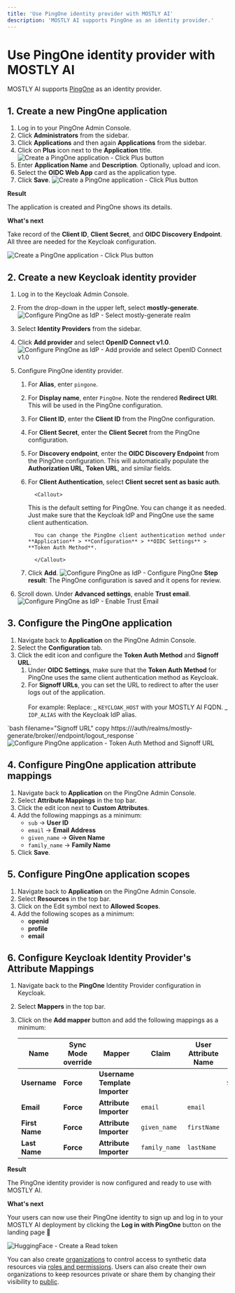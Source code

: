 ```yaml
---
title: 'Use PingOne identity provider with MOSTLY AI'
description: 'MOSTLY AI supports PingOne as an identity provider.'
---
```



# Use PingOne identity provider with MOSTLY AI

MOSTLY AI supports [PingOne](https://www.pingidentity.com/en.html) as an identity provider.

## 1. Create a new PingOne application

1. Log in to your PingOne Admin Console.
2. Click **Administrators** from the sidebar.
3. Click **Applications** and then again **Applications** from the sidebar.
4. Click on **Plus** icon next to the **Application** title.
   <Image src="/docs/docimages/administration/identity-providers/02-create-pingone-app-01-click-plus-button.webp" alt="Create a PingOne application - Click Plus button" width={500} height={300} />
5. Enter **Application Name** and **Description**. Optionally, upload and icon.
6. Select the **OIDC Web App** card as the application type.
7. Click **Save**.
   <Image src="/docs/docimages/administration/identity-providers/02-create-pingone-app-02-configure-app-and-save.webp" alt="Create a PingOne application - Click Plus button" width={800} height={300} />

**Result**

The application is created and PingOne shows its details.

**What's next**

Take record of the **Client ID**, **Client Secret**, and **OIDC Discovery Endpoint**. All three are needed for the Keycloak configuration.

<Image src="/docs/docimages/administration/identity-providers/02-create-pingone-app-03-result-copy-details.webp" alt="Create a PingOne application - Click Plus button" width={800} height={300} />

## 2. Create a new Keycloak identity provider

1.  Log in to the Keycloak Admin Console.
2.  From the drop-down in the upper left, select **mostly-generate**.
    <Image src="/docs/docimages/administration/switch-realm-01-select-mostly-generate.webp" alt="Configure PingOne as IdP - Select mostly-generate realm" width={350} height={300} />
3.  Select **Identity Providers** from the sidebar.
4.  Click **Add provider** and select **OpenID Connect v1.0**.
    <Image src="/docs/docimages/administration/identity-providers/01-create-new-id-provider-01-click-add-and-openid-connect-1.0.webp" alt="Configure PingOne as IdP - Add provide and select OpenID Connect v1.0" width={500} height={300} />
5.  Configure PingOne identity provider.

    1.  For **Alias**, enter `pingone`.
    2.  For **Display name**, enter `PingOne`.
        <Callout>Note the rendered **Redirect URI**. This will be used in the PingOne configuration.</Callout>
    3.  For **Client ID**, enter the **Client ID** from the PingOne configuration.
    4.  For **Client Secret**, enter the **Client Secret** from the PingOne configuration.
    5.  For **Discovery endpoint**, enter the **OIDC Discovery Endpoint** from the PingOne configuration.
        <Callout>This will automatically populate the **Authorization URL**, **Token URL**, and similar fields.</Callout>
    6.  For **Client Authentication**, select **Client secret sent as basic auth**.

              <Callout>

        This is the default setting for PingOne. You can change it as needed. Just make sure that the Keycloak IdP and PingOne use the same client authentication.

              You can change the PingOne client authentication method under **Application** > **Configuration** > **OIDC Settings** > **Token Auth Method**.

              </Callout>

    7.  Click **Add**.
        <Image src="/docs/docimages/administration/identity-providers/01-create-new-id-provider-02-configure-pingone.webp" alt="Configure PingOne as IdP - Configure PingOne" width={800} height={300} />
        **Step result**: The PingOne configuration is saved and it opens for review.

6.  Scroll down. Under **Advanced settings**, enable **Trust email**.
    <Image src="/docs/docimages/administration/identity-providers/01-create-new-id-provider-03-enable-trust-email.webp" alt="Configure PingOne as IdP - Enable Trust Email" width={500} height={300} />

## 3. Configure the PingOne application

1. Navigate back to **Application** on the PingOne Admin Console.
2. Select the **Configuration** tab.
3. Click the edit icon and configure the **Token Auth Method** and **Signoff URL**.
   1. Under **OIDC Settings**, make sure that the **Token Auth Method** for PingOne uses the same client authentication method as Keycloak.
   2. For **Signoff URLs**, you can set the URL to redirect to after the user logs out of the application.<br /><br />
      For example:
        <Callout>
  Replace:
  _ `KEYCLOAK_HOST` with your MOSTLY AI FQDN.
  _ `IDP_ALIAS` with the Keycloak IdP alias.
  </Callout>
  `bash filename="Signoff URL" copy
https://<KEYCLOAK_HOST>/auth/realms/mostly-generate/broker/<IDP_ALIAS>/endpoint/logout_response
`
</Callout>
  <Image
          src="/docs/docimages/administration/identity-providers/03-configure-ping-one-01-token-auth-method-and-signoff-url.webp"
          alt="Configure PingOne application - Token Auth Method and Signoff URL"
          width={800}
          height={300}
      />

## 4. Configure PingOne application attribute mappings

1. Navigate back to **Application** on the PingOne Admin Console.
2. Select **Attribute Mappings** in the top bar.
3. Click the edit icon next to **Custom Attributes**.
4. Add the following mappings as a minimum:
   - `sub` -> **User ID**
   - `email` -> **Email Address**
   - `given_name` -> **Given Name**
   - `family_name` -> **Family Name**
5. Click **Save**.

## 5. Configure PingOne application scopes

1. Navigate back to **Application** on the PingOne Admin Console.
2. Select **Resources** in the top bar.
3. Click on the Edit symbol next to **Allowed Scopes**.
4. Add the following scopes as a minimum:
   - **openid**
   - **profile**
   - **email**

## 6. Configure Keycloak Identity Provider's Attribute Mappings

1. Navigate back to the **PingOne** Identity Provider configuration in Keycloak.
2. Select **Mappers** in the top bar.
3. Click on the **Add mapper** button and add the following mappings as a minimum:

   | **Name**       | **Sync Mode override** | **Mapper**                     | **Claim**     | **User Attribute Name** | **Template**              | **Target** |
   | -------------- | ---------------------- | ------------------------------ | ------------- | ----------------------- | ------------------------- | ---------- |
   | **Username**   | **Force**              | **Username Template Importer** |               |                         | `${ALIAS}.${CLAIM.email}` | **Local**  |
   | **Email**      | **Force**              | **Attribute Importer**         | `email`       | `email`                 |                           |            |
   | **First Name** | **Force**              | **Attribute Importer**         | `given_name`  | `firstName`             |                           |            |
   | **Last Name**  | **Force**              | **Attribute Importer**         | `family_name` | `lastName`              |                           |            |

**Result**

The PingOne identity provider is now configured and ready to use with MOSTLY AI.

**What's next**

Your users can now use their PingOne identity to sign up and log in to your MOSTLY AI deployment by clicking the **Log in with PingOne** button on the landing page 🎉

<Image src="/docs/docimages/administration/identity-providers/app-landing-page-with-pingone.webp" alt="HuggingFace - Create a Read token" width={800} height={300} />

You can also create [organizations](/organizations) to control access to synthetic data resources via [roles and permissions](/organizations/roles-and-permissions). Users can also create their own organizations to keep resources private or share them by changing their visibility to [public](/public-private-resources).
